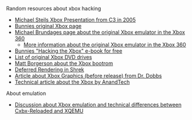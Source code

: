 Random resources about xbox hacking

* [https://events.ccc.de/congress/2005/fahrplan/attachments/591-paper_xbox.pdf Michael Steils Xbox Presentation from C3 in 2005]
* [http://www.bunniestudios.com/bunnie/proj/anatak/xboxmod.html Bunnies original Xbox page]
* [http://michaelbrundage.com/project/xbox-360-emulator/ Michael Brundages page about the original Xbox emulator in the Xbox 360]
** [http://michaelbrundage.com/note/2005/05/15/xbox-360-emulator/ More information about the original Xbox emulator in the Xbox 360]
* [https://www.nostarch.com/xboxfree Bunnies "Hacking the Xbox" e-book for free]
* [http://web.archive.org/web/20151026074806/http://home.comcast.net/~admiral_powerslave/dvddrives.html List of original Xbox DVD drives]
* [https://mborgerson.com/deconstructing-the-xbox-boot-rom Matt Borgerson about the Xbox bootrom]
* [https://sites.google.com/site/richgel99/home Deferred Rendering in Shrek]
* [https://web-beta.archive.org/web/20010827184126/ddj.com/articles/2000/0008/0008a/0008a.htm?topic=graphics Article about Xbox Graphics (before release) from Dr. Dobbs]
* [http://www.anandtech.com/show/853 Technical article about the Xbox by AnandTech]

About emulation

* [https://www.reddit.com/r/emulation/comments/6a958p/cxbx_reloaded_xbox_emulator_panzer_dragoon_orta/ Discussion about Xbox emulation and technical differences between [[Cxbx-Reloaded]] and [[XQEMU]]]